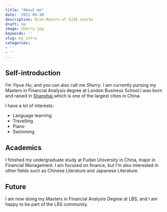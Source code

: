 ```yaml
---
title: "About me"
date: '2021-09-30'
description: Risk-Return of DJIA stocks
draft: no
image: Sherry.jpg
keywords: ''
slug: my_intro
categories:
- ''
- ''
---
```


## Self-introduction
I'm *Yiyue Hu*, and you can also call me *Sherry*. I am currently pursing my Masters in Financial Analysis degree at London Business School.I was born and raised in [Shanghai](https://en.wikipedia.org/wiki/Shanghai),which is one of the largest cities in China.

I have a lot of interests:

- Language learning
- Travelling
- Piano
- Swimming

## Academics
I finished my undergraduate study at Fudan University in China, major in Financial Management. I am focused on finance, but I'm also interested in other fields such as Chinese Literature and Japanese Literature.

## Future
I am now doing my Masters in Financial Analysis Degree at LBS, and I am happy to be part of the LBS community.


